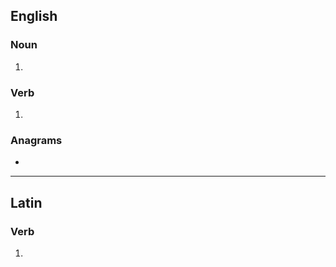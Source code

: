 ==English==

===Noun===
{{head|en|noun plural form}}

# {{plural of|spume|lang=en}}

===Verb===
{{head|en|verb form}}

# {{en-third-person singular of|spume}}

===Anagrams===
* {{anagrams|en|a=empssu|mess up|mess-up}}

----

==Latin==

===Verb===
{{la-verb-form|spūmēs}}

# {{inflection of|spūmō||2|s|pres|actv|subj|lang=la}}